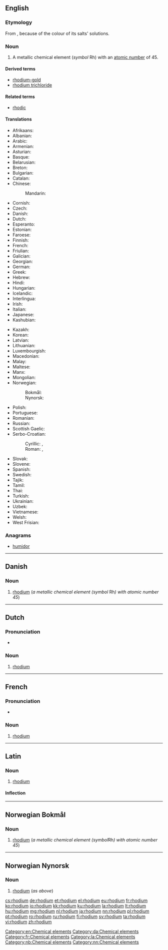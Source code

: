 {{also|Rhodium}}
==English==

{{elements|Rh|ruthenium|Ru|palladium|Pd}}

===Etymology===
From {{etyl|grc|en}} {{term|ῥόδον||rose|sc=polytonic|tr=rhodon|lang=grc}}, because of the colour of its salts' solutions.

===Noun===
{{en-noun|-}}
{{wikipedia}}

# A metallic chemical element (''symbol'' Rh) with an [[atomic number]] of 45.

====Derived terms====
* [[rhodium-gold]]
* [[rhodium trichloride]]

====Related terms====
* [[rhodic]]

====Translations====
{{trans-top|chemical element}}
* Afrikaans: {{t|af|rodium}}
* Albanian: {{t|sq|rodium}}
* Arabic: {{t|ar|روديوم|tr=rúdyum|m}}
* Armenian: {{t|hy|ռոդիում|tr=ṙodium}}
* Asturian: {{t|ast|rodiu|m}}
* Basque: {{t|eu|rodioa}}
* Belarusian: {{t|be|родый|tr=ródyj|m}}
* Breton: {{t|br|rodiom}}
* Bulgarian: {{t|bg|родий|m|tr=ródij}}
* Catalan: {{t|ca|rodi|m}}
* Chinese:
*: Mandarin: {{t+|cmn|銠|tr=lǎo}}
* Cornish: {{t|kw|rhodyum}}
* Czech: {{t+|cs|rhodium}}
* Danish: {{t|da|rhodium|n}}
* Dutch: {{t+|nl|rhodium|n}}
* Esperanto: {{t+|eo|rodio}}
* Estonian: {{t+|et|roodium}}
* Faroese: {{t|fo|rodium}}
* Finnish: {{t+|fi|rodium}}
* French: {{t+|fr|rhodium|m}}
* Friulian: {{t|fur|rodi}}
* Galician: {{t+|gl|rodio|m}}
* Georgian: {{t|ka|როდიუმი|tr=rodiumi}}
* German: {{t+|de|Rhodium|n}}
* Greek: {{t+|el|ρόδιο|n|tr=ródio}}
* Hebrew: {{t|he|רודיום|tr=rodyum}}
* Hindi: {{t|hi|नाम्लातु|tr=naamlaatu|sc=Deva}}
* Hungarian: {{t+|hu|ródium}}
* Icelandic: {{t+|is|ródín}}
* Interlingua: {{t|ia|rhodium}}
* Irish: {{t+|ga|róidiam}}
* Italian: {{t+|it|rodio|m}}
* Japanese: {{t+|ja|ロジウム|tr=rojiumu}}
* Kashubian: {{t|csb|ród}}
{{trans-mid}}
* Kazakh: {{t|kk|родий|tr=rodiy|sc=Cyrl}}
* Korean: {{t+|ko|로듐|tr=rodyum}}
* Latvian: {{t|lv|rodijs}}
* Lithuanian: {{t+|lt|rodis}}
* Luxembourgish: {{t|lb|Rhodium}}
* Macedonian: {{t|mk|родиум|tr=ródium|m}}
* Malay: {{t|ms|rodium}}
* Maltese: {{t|mt|rodju}}
* Manx: {{t|gv|roydjum}}
* Mongolian: {{t|mn|роди|tr=rodi}}
* Norwegian:
*: Bokmål: {{t|nb|rhodium|n}}
*: Nynorsk: {{t+|nn|rhodium|n}}
* Polish: {{t+|pl|rod|m}}
* Portuguese: {{t+|pt|ródio|m}}
* Romanian: {{t+|ro|rodiu|n}}
* Russian: {{t+|ru|родий|m|tr=ródij}}
* Scottish Gaelic: {{t|gd|ròidiam}}
* Serbo-Croatian:
*: Cyrillic: {{t|sh|родиј|m|sc=Cyrl}}, {{t|sh|родијум|m}}
*: Roman: {{t|sh|rodij|m}}, {{t|sh|rodijum|m}}
* Slovak: {{t|sk|ródium}}
* Slovene: {{t+|sl|rodij}}
* Spanish: {{t+|es|rodio|m}}
* Swedish: {{t+|sv|rodium|n}}
* Tajik: {{t|tg|rodi'}}
* Tamil: {{t|ta|அரத்தியம்|tr=araththiyam}}
* Thai: {{t|th|โรเดียม|tr=rōdiam}}
* Turkish: {{t+|tr|rodyum}}
* Ukrainian: {{t|uk|родiй|tr=ródij|m}}
* Uzbek: {{t|uz|родий|tr=rodiy|sc=Cyrl}}
* Vietnamese: {{t|vi|rođi}}
* Welsh: {{t+|cy|rhodiwm}}
* West Frisian: {{t|fy|rhodium}}
{{trans-bottom}}

===Anagrams===
* [[humidor#English|humidor]]

[[Category:en:Chemical elements]]

----
==Danish==
{{wikipedia|lang=da}}
===Noun===
{{head|da|noun|g=n|definite singular|rhodiummet}} {{context|uncountable|lang=da}}

# [[rhodium#English|rhodium]] (''a metallic chemical element (symbol'' Rh'') with atomic number 45'') 

[[Category:da:Chemical elements]]
----

==Dutch==
{{wikipedia|lang=nl}}
{{elements|Rh|ruthenium|Ru|palladium|Pd|lang=nl}}

===Pronunciation===
* {{audio|Nl-rhodium.ogg|Audio|lang=nl}}

===Noun===
{{nl-noun|n|-|-}}

# [[#English|rhodium]]

----

==French==
{{wikipedia|lang=fr}}

===Pronunciation===
* {{IPA|/ʁɔ.djɔm/|lang=fr}}

===Noun===
{{fr-noun|m|-}}

# [[#English|rhodium]]

[[Category:fr:Chemical elements]]

----

==Latin==
{{wikipedia|lang=la}}

===Noun===
{{la-noun|rhodium|rhodii|rhodiī|n|second}}

# [[#English|rhodium]]

====Inflection====
{{la-decl-2nd-N|rhodi}}

[[Category:la:Chemical elements]]
----
==Norwegian Bokmål==
{{wikipedia|lang=no}}
===Noun===
{{head|nb|noun|g=n|definite singular|rhodiumet}} {{context|uncountable|lang=nb}}

# [[rhodium#English|rhodium]] (''a metallic chemical element (symbol ''Rh'') with atomic number 45'')

[[Category:nb:Chemical elements]]
----
==Norwegian Nynorsk==
{{wikipedia|lang=nn}}
===Noun===
{{head|nn|noun|g=n|definite singular|rhodiumet}} {{context|uncountable|lang=nn}}

# [[rhodium#English|rhodium]] (''as above'')

[[Category:nn:Chemical elements]]

[[cs:rhodium]]
[[de:rhodium]]
[[et:rhodium]]
[[el:rhodium]]
[[eu:rhodium]]
[[fr:rhodium]]
[[ko:rhodium]]
[[io:rhodium]]
[[kk:rhodium]]
[[ku:rhodium]]
[[la:rhodium]]
[[lt:rhodium]]
[[hu:rhodium]]
[[mg:rhodium]]
[[nl:rhodium]]
[[ja:rhodium]]
[[nn:rhodium]]
[[pl:rhodium]]
[[pt:rhodium]]
[[ro:rhodium]]
[[ru:rhodium]]
[[fi:rhodium]]
[[sv:rhodium]]
[[ta:rhodium]]
[[vi:rhodium]]
[[zh:rhodium]]